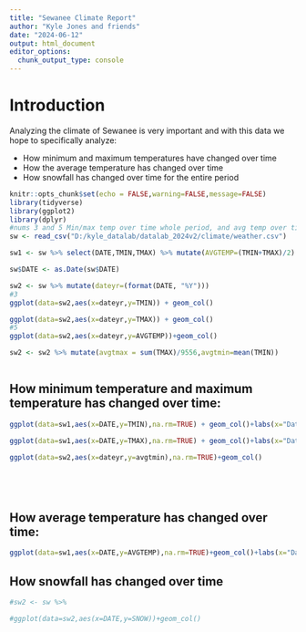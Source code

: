 ```yaml
---
title: "Sewanee Climate Report"
author: "Kyle Jones and friends"
date: "2024-06-12"
output: html_document
editor_options: 
  chunk_output_type: console
---
```


# Introduction

Analyzing the climate of Sewanee is very important and with this data we hope to specifically analyze:

- How minimum and maximum temperatures have changed over time
- How the average temperature has changed over time
- How snowfall has changed over time for the entire period

```r
knitr::opts_chunk$set(echo = FALSE,warning=FALSE,message=FALSE)
library(tidyverse)
library(ggplot2)
library(dplyr)
#nums 3 and 5 Min/max temp over time whole period, and avg temp over time
sw <- read_csv("D:/kyle_datalab/datalab_2024v2/climate/weather.csv")

sw1 <- sw %>% select(DATE,TMIN,TMAX) %>% mutate(AVGTEMP=(TMIN+TMAX)/2)

sw$DATE <- as.Date(sw$DATE)

sw2 <- sw %>% mutate(dateyr=(format(DATE, "%Y")))
#3
ggplot(data=sw2,aes(x=dateyr,y=TMIN)) + geom_col()

ggplot(data=sw2,aes(x=dateyr,y=TMAX)) + geom_col()
#5
ggplot(data=sw2,aes(x=dateyr,y=AVGTEMP))+geom_col()

sw2 <- sw2 %>% mutate(avgtmax = sum(TMAX)/9556,avgtmin=mean(TMIN))



```

## How minimum temperature and maximum temperature has changed over time:
```r
ggplot(data=sw1,aes(x=DATE,y=TMIN),na.rm=TRUE) + geom_col()+labs(x="Date",y="Minimum Temperature",title="Minimum Temperature vs. Date")

ggplot(data=sw1,aes(x=DATE,y=TMAX),na.rm=TRUE) + geom_col()+labs(x="Date",y="Maximum Temperature",title="Maximum Temperature vs. Date")

ggplot(data=sw2,aes(x=dateyr,y=avgtmin),na.rm=TRUE)+geom_col()






```

## How average temperature has changed over time:
```r
ggplot(data=sw1,aes(x=DATE,y=AVGTEMP),na.rm=TRUE)+geom_col()+labs(x="Date",y="Average Temperature",title="Average Temperature vs. Date")
```

## How snowfall has changed over time
```r

#sw2 <- sw %>% 

#ggplot(data=sw2,aes(x=DATE,y=SNOW))+geom_col()
```


